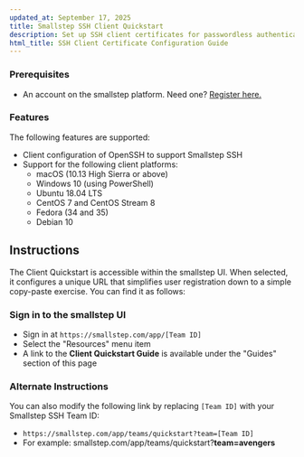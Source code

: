 ```yaml
---
updated_at: September 17, 2025
title: Smallstep SSH Client Quickstart
description: Set up SSH client certificates for passwordless authentication. Simplify enterprise SSH access with certificate-based identity.
html_title: SSH Client Certificate Configuration Guide
---
```


### Prerequisites

* An account on the smallstep platform. Need one? [Register here.](https://smallstep.com/signup?product=ssh)

### Features

The following features are supported:

* Client configuration of OpenSSH to support Smallstep SSH
* Support for the following client platforms:
  * macOS (10.13 High Sierra or above)
  * Windows 10 (using PowerShell)
  * Ubuntu 18.04 LTS
  * CentOS 7 and CentOS Stream 8
  * Fedora (34 and 35)
  * Debian 10

## Instructions

The Client Quickstart is accessible within the smallstep UI. When selected, it configures a unique URL that simplifies user registration down to a simple copy-paste exercise. You can find it as follows:

### Sign in to the smallstep UI

* Sign in at `https://smallstep.com/app/[Team ID]`
* Select the "Resources" menu item
* A link to the **Client Quickstart Guide** is available under the "Guides" section of this page

### Alternate Instructions

You can also modify the following link by replacing `[Team ID]` with your Smallstep SSH Team ID:

* `https://smallstep.com/app/teams/quickstart?team=[Team ID]`
* For example: smallstep.com/app/teams/quickstart?**team=avengers**
